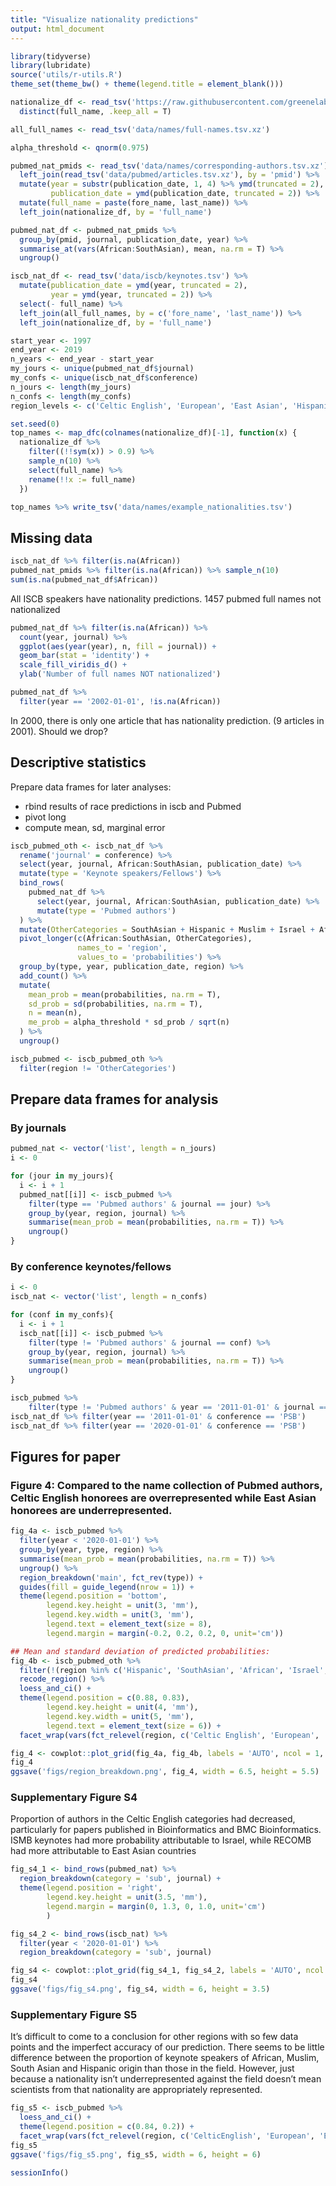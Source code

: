 ```yaml
---
title: "Visualize nationality predictions"
output: html_document
---
```


```r
library(tidyverse)
library(lubridate)
source('utils/r-utils.R')
theme_set(theme_bw() + theme(legend.title = element_blank()))

```

```r
nationalize_df <- read_tsv('https://raw.githubusercontent.com/greenelab/wiki-nationality-estimate/05d1c44b5cd5b145b19242c55665993085e08910/data/LSTM_results_authors.tsv') %>% 
  distinct(full_name, .keep_all = T)

all_full_names <- read_tsv('data/names/full-names.tsv.xz')

alpha_threshold <- qnorm(0.975)

pubmed_nat_pmids <- read_tsv('data/names/corresponding-authors.tsv.xz') %>%
  left_join(read_tsv('data/pubmed/articles.tsv.xz'), by = 'pmid') %>%
  mutate(year = substr(publication_date, 1, 4) %>% ymd(truncated = 2),
         publication_date = ymd(publication_date, truncated = 2)) %>%
  mutate(full_name = paste(fore_name, last_name)) %>% 
  left_join(nationalize_df, by = 'full_name')

pubmed_nat_df <- pubmed_nat_pmids %>% 
  group_by(pmid, journal, publication_date, year) %>% 
  summarise_at(vars(African:SouthAsian), mean, na.rm = T) %>% 
  ungroup()

iscb_nat_df <- read_tsv('data/iscb/keynotes.tsv') %>%
  mutate(publication_date = ymd(year, truncated = 2),
         year = ymd(year, truncated = 2)) %>% 
  select(- full_name) %>% 
  left_join(all_full_names, by = c('fore_name', 'last_name')) %>% 
  left_join(nationalize_df, by = 'full_name') 

start_year <- 1997
end_year <- 2019
n_years <- end_year - start_year
my_jours <- unique(pubmed_nat_df$journal)
my_confs <- unique(iscb_nat_df$conference)
n_jours <- length(my_jours)
n_confs <- length(my_confs)
region_levels <- c('Celtic English', 'European', 'East Asian', 'Hispanic', 'South Asian', 'Muslim', 'Israel', 'African')
```

```r
set.seed(0)
top_names <- map_dfc(colnames(nationalize_df)[-1], function(x) {
  nationalize_df %>% 
    filter((!!sym(x)) > 0.9) %>% 
    sample_n(10) %>% 
    select(full_name) %>% 
    rename(!!x := full_name)
  }) 

top_names %>% write_tsv('data/names/example_nationalities.tsv')
```


## Missing data

```r
iscb_nat_df %>% filter(is.na(African)) 
pubmed_nat_pmids %>% filter(is.na(African)) %>% sample_n(10)
sum(is.na(pubmed_nat_df$African))
```

All ISCB speakers have nationality predictions.
1457 pubmed full names not nationalized
<!-- These mostly include initials only, hyphenated names and perhaps names with accent marks. -->

```r
pubmed_nat_df %>% filter(is.na(African)) %>% 
  count(year, journal) %>% 
  ggplot(aes(year(year), n, fill = journal)) +
  geom_bar(stat = 'identity') +
  scale_fill_viridis_d() +
  ylab('Number of full names NOT nationalized')
```


```r
pubmed_nat_df %>% 
  filter(year == '2002-01-01', !is.na(African))
```

In 2000, there is only one article that has nationality prediction.
(9 articles in 2001).
Should we drop?

## Descriptive statistics
Prepare data frames for later analyses:

- rbind results of race predictions in iscb and Pubmed
- pivot long
- compute mean, sd, marginal error

```r
iscb_pubmed_oth <- iscb_nat_df %>%
  rename('journal' = conference) %>% 
  select(year, journal, African:SouthAsian, publication_date) %>%
  mutate(type = 'Keynote speakers/Fellows') %>%
  bind_rows(
    pubmed_nat_df %>%
      select(year, journal, African:SouthAsian, publication_date) %>%
      mutate(type = 'Pubmed authors')
  ) %>%
  mutate(OtherCategories = SouthAsian + Hispanic + Muslim + Israel + African) %>% 
  pivot_longer(c(African:SouthAsian, OtherCategories), 
               names_to = 'region',
               values_to = 'probabilities') %>%
  group_by(type, year, publication_date, region) %>%
  add_count() %>%
  mutate(
    mean_prob = mean(probabilities, na.rm = T),
    sd_prob = sd(probabilities, na.rm = T),
    n = mean(n),
    me_prob = alpha_threshold * sd_prob / sqrt(n)
  ) %>%
  ungroup() 

iscb_pubmed <- iscb_pubmed_oth %>% 
  filter(region != 'OtherCategories')
```

## Prepare data frames for analysis
### By journals

```r
pubmed_nat <- vector('list', length = n_jours)
i <- 0

for (jour in my_jours){
  i <- i + 1
  pubmed_nat[[i]] <- iscb_pubmed %>%
    filter(type == 'Pubmed authors' & journal == jour) %>%
    group_by(year, region, journal) %>%
    summarise(mean_prob = mean(probabilities, na.rm = T)) %>%
    ungroup() 
}
```

### By conference keynotes/fellows
```r
i <- 0
iscb_nat <- vector('list', length = n_confs)

for (conf in my_confs){
  i <- i + 1
  iscb_nat[[i]] <- iscb_pubmed %>%
    filter(type != 'Pubmed authors' & journal == conf) %>%
    group_by(year, region, journal) %>%
    summarise(mean_prob = mean(probabilities, na.rm = T)) %>%
    ungroup()
}
```


```r
iscb_pubmed %>%
    filter(type != 'Pubmed authors' & year == '2011-01-01' & journal == 'PSB')
iscb_nat_df %>% filter(year == '2011-01-01' & conference == 'PSB')
iscb_nat_df %>% filter(year == '2020-01-01' & conference == 'PSB')
```

## Figures for paper

### Figure 4: Compared to the name collection of Pubmed authors, Celtic English honorees are overrepresented while East Asian honorees are underrepresented.

```r
fig_4a <- iscb_pubmed %>%
  filter(year < '2020-01-01') %>% 
  group_by(year, type, region) %>%
  summarise(mean_prob = mean(probabilities, na.rm = T)) %>%
  ungroup() %>%
  region_breakdown('main', fct_rev(type)) +
  guides(fill = guide_legend(nrow = 1)) +
  theme(legend.position = 'bottom',
        legend.key.height = unit(3, 'mm'),
        legend.key.width = unit(3, 'mm'),
        legend.text = element_text(size = 8),
        legend.margin = margin(-0.2, 0.2, 0.2, 0, unit='cm'))

## Mean and standard deviation of predicted probabilities:
fig_4b <- iscb_pubmed_oth %>% 
  filter(!(region %in% c('Hispanic', 'SouthAsian', 'African', 'Israel', 'Muslim'))) %>%
  recode_region() %>% 
  loess_and_ci() +
  theme(legend.position = c(0.88, 0.83),
        legend.key.height = unit(4, 'mm'),
        legend.key.width = unit(5, 'mm'),
        legend.text = element_text(size = 6)) +
  facet_wrap(vars(fct_relevel(region, c('Celtic English', 'European', 'East Asian', 'Other categories'))), nrow = 1)

fig_4 <- cowplot::plot_grid(fig_4a, fig_4b, labels = 'AUTO', ncol = 1, rel_heights = c(1.3,1))
fig_4
ggsave('figs/region_breakdown.png', fig_4, width = 6.5, height = 5.5)

```

### Supplementary Figure S4 {#sup_fig_s4}

Proportion of authors in the Celtic English categories had decreased, particularly for papers published in Bioinformatics and BMC Bioinformatics.
ISMB keynotes had more probability attributable to Israel, while RECOMB had more attributable to East Asian countries

```r
fig_s4_1 <- bind_rows(pubmed_nat) %>%
  region_breakdown(category = 'sub', journal) +
  theme(legend.position = 'right',
        legend.key.height = unit(3.5, 'mm'),
        legend.margin = margin(0, 1.3, 0, 1.0, unit='cm')
        )

fig_s4_2 <- bind_rows(iscb_nat) %>%
  filter(year < '2020-01-01') %>% 
  region_breakdown(category = 'sub', journal)

fig_s4 <- cowplot::plot_grid(fig_s4_1, fig_s4_2, labels = 'AUTO', ncol = 1)
fig_s4
ggsave('figs/fig_s4.png', fig_s4, width = 6, height = 3.5)
```

### Supplementary Figure S5 {#sup_fig_s4}
It's difficult to come to a conclusion for other regions with so few data points and the imperfect accuracy of our prediction.
There seems to be little difference between the proportion of keynote speakers of African, Muslim, South Asian and Hispanic origin than those in the field.
However, just because a nationality isn't underrepresented against the field doesn't mean scientists from that nationality are appropriately represented.

```r
fig_s5 <- iscb_pubmed %>%
  loess_and_ci() +
  theme(legend.position = c(0.84, 0.2)) +
  facet_wrap(vars(fct_relevel(region, c('CelticEnglish', 'European', 'EastAsian', 'OtherCategories')))) 
fig_s5
ggsave('figs/fig_s5.png', fig_s5, width = 6, height = 6)

```


```r
sessionInfo()
```

